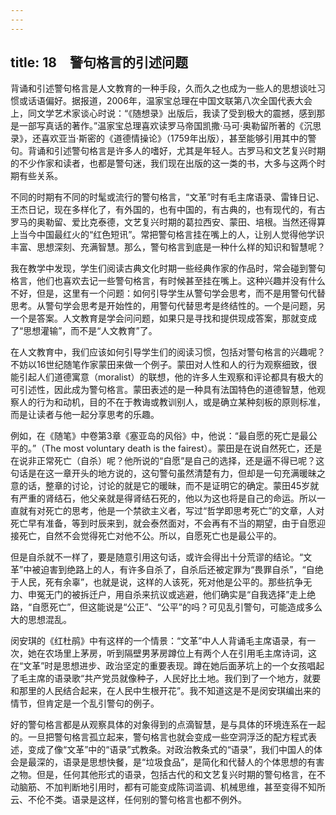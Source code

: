 ```yaml
---
---
---
```

title: 18　警句格言的引述问题
---




背诵和引述警句格言是人文教育的一种手段，久而久之也成为一些人的思想谈吐习惯或话语偏好。据报道，2006年，温家宝总理在中国文联第八次全国代表大会上，同文学艺术家谈心时说：“《随想录》出版后，我读了受到极大的震撼，感到那是一部写真话的著作。”温家宝总理喜欢读罗马帝国凯撒·马可·奥勒留所著的《沉思录》，还喜欢亚当·斯密的《道德情操论》（1759年出版），甚至能够引用其中的警句。背诵和引述警句格言是许多人的嗜好，尤其是年轻人。古罗马和文艺复兴时期的不少作家和读者，也都是警句迷，我们现在出版的这一类的书，大多与这两个时期有些关系。

不同的时期有不同的时髦或流行的警句格言，“文革”时有毛主席语录、雷锋日记、王杰日记，现在多样化了，有外国的，也有中国的，有古典的，也有现代的，有古罗马的奥勒留、爱比克泰德，文艺复兴时期的葛拉西安、蒙田、培根。当然还得算上当今中国最红火的“红色短讯”。常把警句格言挂在嘴上的人，让别人觉得他学识丰富、思想深刻、充满智慧。那么，警句格言到底是一种什么样的知识和智慧呢？

我在教学中发现，学生们阅读古典文化时期一些经典作家的作品时，常会碰到警句格言，他们也喜欢去记一些警句格言，有时候甚至挂在嘴上。这种兴趣并没有什么不好，但是，这里有一个问题：如何引导学生从警句学会思考，而不是用警句代替思考。从警句学会思考是开始性的，用警句代替思考是终结性的。一个是问题，另一个是答案。人文教育是学会问问题，如果只是寻找和提供现成答案，那就变成了“思想灌输”，而不是“人文教育”了。

在人文教育中，我们应该如何引导学生们的阅读习惯，包括对警句格言的兴趣呢？不妨以16世纪随笔作家蒙田来做一个例子。蒙田对人性和人的行为观察细致，很能引起人们道德寓意（moralist）的联想，他的许多人生观察和评论都具有极大的可引述性，因此成为警句格言。蒙田表述的是一种具有法国特色的道德智慧，他观察人的行为和动机，目的不在于教诲或教训别人，或是确立某种刻板的原则标准，而是让读者与他一起分享思考的乐趣。

例如，在《随笔》中卷第3章《塞亚岛的风俗》中，他说：“最自愿的死亡是最公平的。”（The most voluntary death is the fairest）。蒙田是在说自然死亡，还是在说非正常死亡（自杀）呢？他所说的“自愿”是自己的选择，还是逼不得已呢？这句话是在这一章开头的地方说的，这句警句虽然清楚有力，但却是一句充满暖昧之意的话，整章的讨论，讨论的就是它的暖昧，而不是证明它的确定。蒙田45岁就有严重的肾结石，他父亲就是得肾结石死的，他以为这也将是自己的命运。所以一直就有对死亡的思考，他是一个禁欲主义者，写过“哲学即思考死亡”的文章，人对死亡早有准备，等到时辰来到，就会泰然面对，不会再有不当的期望，由于自愿迎接死亡，自然不会觉得死亡对他不公。所以，自愿死亡也是最公平的。

但是自杀就不一样了，要是随意引用这句话，或许会得出十分荒谬的结论。“文革”中被迫害到绝路上的人，有许多自杀了，自杀后还被定罪为“畏罪自杀”，“自绝于人民，死有余辜”，也就是说，这样的人该死，死对他是公平的。那些抗争无力、申冤无门的被拆迁户，用自杀来抗议或逃避，他们确实是“自我选择”走上绝路，“自愿死亡”，但这能说是“公正”、“公平”的吗？可见乱引警句，可能造成多么大的思想混乱。

闵安琪的《红杜鹃》中有这样的一个情景：“文革”中人人背诵毛主席语录，有一次，她在农场里上茅房，听到隔壁男茅房蹲位上有两个人在引用毛主席诗词，这在“文革”时是思想进步、政治坚定的重要表现。蹲在她后面茅坑上的一个女孩唱起了毛主席的语录歌“共产党员就像种子，人民好比土地。我们到了一个地方，就要和那里的人民结合起来，在人民中生根开花”。我不知道这是不是闵安琪编出来的情节，但肯定是一个乱引警句的例子。

好的警句格言都是从观察具体的对象得到的点滴智慧，是与具体的环境连系在一起的。一旦把警句格言孤立起来，警句格言也就会变成一些空洞浮泛的配方程式表述，变成了像“文革”中的“语录”式教条。对政治教条式的“语录”，我们中国人的体会是最深的，语录是思想快餐，是“垃圾食品”，是简化和代替人的个体思想的有害之物。但是，任何其他形式的语录，包括古代的和文艺复兴时期的警句格言，在不动脑筋、不加判断地引用时，都有可能变成陈词滥调、机械思维，甚至变得不知所云、不伦不类。语录是这样，任何别的警句格言也都不例外。